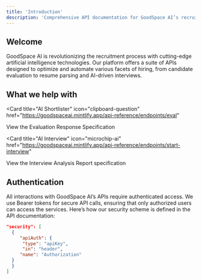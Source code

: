 ```yaml
---
title: 'Introduction'
description: 'Comprehensive API documentation for GoodSpace AI’s recruitment platform'
---
```



## Welcome

GoodSpace AI is revolutionizing the recruitment process with cutting-edge artificial intelligence technologies. Our platform offers a suite of APIs designed to optimize and automate various facets of hiring, from candidate evaluation to resume parsing and AI-driven interviews.

## What we help with

<Card
  title="AI Shortlister"
  icon="clipboard-question"
    href="https://goodspaceai.mintlify.app/api-reference/endpoints/eval"
>
  View the Evaluation Response Specification
</Card>

<Card
  title="AI Interview"
  icon="microchip-ai"
    href="https://goodspaceai.mintlify.app/api-reference/endpoints/start-interview"
>
  View the Interview Analysis Report specification
</Card>



## Authentication

All interactions with GoodSpace AI’s APIs require authenticated access. We use Bearer tokens for secure API calls, ensuring that only authorized users can access the services. Here’s how our security scheme is defined in the API documentation:

```json
"security": [
  {
     "apiAuth": {
      "type": "apiKey",
      "in": "header",
     "name": "Authorization"
  }
  }
]
```
